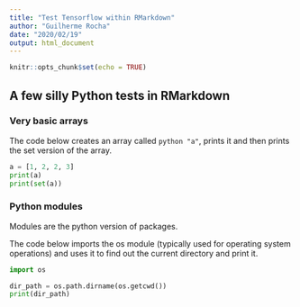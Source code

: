 ```yaml
---
title: "Test Tensorflow within RMarkdown"
author: "Guilherme Rocha"
date: "2020/02/19"
output: html_document
---
```


```r
knitr::opts_chunk$set(echo = TRUE)
```

## A few silly Python tests in RMarkdown

### Very basic arrays

The code below creates an array called ``python "a"``, prints it and then prints the set version of the array.

```python
a = [1, 2, 2, 3]
print(a)
print(set(a))
```

### Python modules

Modules are the python version of packages.

The code below imports the os module (typically used for operating system operations) and uses it to find out the current directory and print it.

```python
import os

dir_path = os.path.dirname(os.getcwd())
print(dir_path)
```

